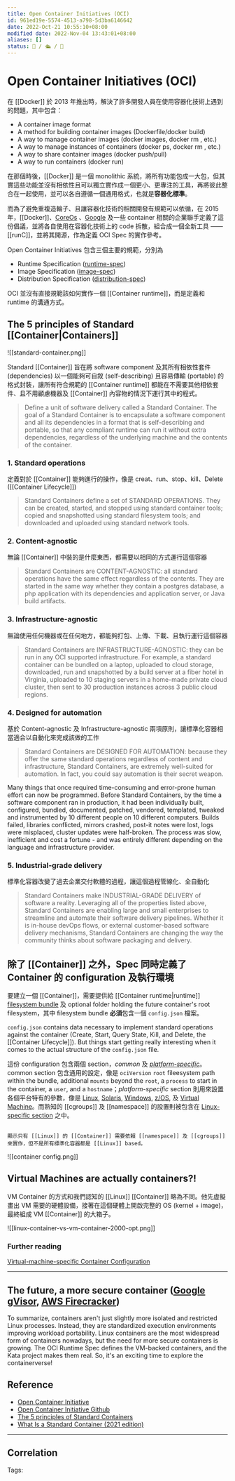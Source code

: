 ```yaml
---
title: Open Container Initiatives (OCI)
id: 961ed19e-5574-4513-a798-5d3ba6146642
date: 2022-Oct-21 10:55:10+08:00
modified date: 2022-Nov-04 13:43:01+08:00
aliases: []
status: 🚧 / 🛳 / 🖖
---
```


# Open Container Initiatives (OCI)

在 [[Docker]] 於 2013 年推出時，解決了許多開發人員在使用容器化技術上遇到的問題，其中包含：

- A container image format
- A method for building container images (Dockerfile/docker build)
- A way to manage container images (docker images, docker rm , etc.)
- A way to manage instances of containers (docker ps, docker rm , etc.)
- A way to share container images (docker push/pull)
- A way to run containers (docker run)

在那個時後，[[Docker]] 是一個 monolithic 系統，將所有功能包成一大包，但其實這些功能並沒有相依性且可以獨立實作成一個更小、更專注的工具，再將彼此整合在一起使用，並可以各自遵循一個通用格式，也就是**容器化標準**。

而為了避免重複造輪子、且讓容器化技術的相關開發有規範可以依循，在 2015 年，[[Docker]]、[CoreOs](https://getfedora.org/en/coreos?stream=stable) 、[Google](https://www.google.com/) 及一些 container 相關的企業聯手定義了這份倡議，並將各自使用在容器化技術上的 code 拆散，組合成一個全新工具 —— [[runC]]，並將其開源，作為定義 OCI Spec 的實作參考。

Open Container Initiatives 包含三個主要的規範，分別為

- Runtime Specification ([runtime-spec](https://github.com/opencontainers/runtime-spec/blob/main/runtime.md#operations))
- Image Specification ([image-spec](https://github.com/opencontainers/image-spec/blob/main/spec.md))
- Distribution Specification ([distribution-spec](https://github.com/opencontainers/distribution-spec/blob/main/spec.md))

OCI 並沒有直接規範該如何實作一個 [[Container runtime]]，而是定義和 runtime 的溝通方式。

## The 5 principles of Standard [[Container|Containers]]

![[standard-container.png]]

Standard [[Container]] 旨在將 software component 及其所有相依性套件 (dependencies) 以一個能夠可自敘 (self-describing) 且容易傳輸 (portable) 的格式封裝，讓所有符合規範的 [[Container runtime]] 都能在不需要其他相依套件、且不用顧慮機器及 [[Container]] 內容物的情況下運行其中的程式。

> Define a unit of software delivery called a Standard Container. The goal of a Standard Container is to encapsulate a software component and all its dependencies in a format that is self-describing and portable, so that any compliant runtime can run it without extra dependencies, regardless of the underlying machine and the contents of the container.

### 1. Standard operations

定義對於 [[Container]] 能夠進行的操作，像是 creat、run、stop、kill、Delete ([[Container Lifecycle]])

> Standard Containers define a set of STANDARD OPERATIONS. They can be created, started, and stopped using standard container tools; copied and snapshotted using standard filesystem tools; and downloaded and uploaded using standard network tools.

### 2. Content-agnostic

無論 [[Container]] 中裝的是什麼東西，都需要以相同的方式運行這個容器

> Standard Containers are CONTENT-AGNOSTIC: all standard operations have the same effect regardless of the contents. They are started in the same way whether they contain a postgres database, a php application with its dependencies and application server, or Java build artifacts.

### 3. Infrastructure-agnostic

無論使用任何機器或在任何地方，都能夠打包、上傳、下載、且執行運行這個容器

> Standard Containers are INFRASTRUCTURE-AGNOSTIC: they can be run in any OCI supported infrastructure. For example, a standard container can be bundled on a laptop, uploaded to cloud storage, downloaded, run and snapshotted by a build server at a fiber hotel in Virginia, uploaded to 10 staging servers in a home-made private cloud cluster, then sent to 30 production instances across 3 public cloud regions.

### 4. Designed for automation

基於 Content-agnostic 及 Infrastructure-agnostic 兩項原則，讓標準化容器相當適合以自動化來完成該做的工作

> Standard Containers are DESIGNED FOR AUTOMATION: because they offer the same standard operations regardless of content and infrastructure, Standard Containers, are extremely well-suited for automation. In fact, you could say automation is their secret weapon.

Many things that once required time-consuming and error-prone human effort can now be programmed. Before Standard Containers, by the time a software component ran in production, it had been individually built, configured, bundled, documented, patched, vendored, templated, tweaked and instrumented by 10 different people on 10 different computers. Builds failed, libraries conflicted, mirrors crashed, post-it notes were lost, logs were misplaced, cluster updates were half-broken. The process was slow, inefficient and cost a fortune - and was entirely different depending on the language and infrastructure provider.

### 5. Industrial-grade delivery

標準化容器改變了過去企業交付軟體的過程，讓這個過程管線化、全自動化

> Standard Containers make INDUSTRIAL-GRADE DELIVERY of software a reality. Leveraging all of the properties listed above, Standard Containers are enabling large and small enterprises to streamline and automate their software delivery pipelines. Whether it is in-house devOps flows, or external customer-based software delivery mechanisms, Standard Containers are changing the way the community thinks about software packaging and delivery.

## 除了 [[Container]] 之外，Spec 同時定義了 Container 的 configuration 及執行環境

要建立一個 [[Container]]，需要提供給 [[Container runtime|runtime]] [filesystem bundle](https://github.com/opencontainers/runtime-spec/blob/44341cdd36f6fee6ddd73e602f9e3eca1466052f/bundle.md) 及 optional folder holding the future container's root filesystem，其中 filesystem bundle **必須**包含一個 `config.json` 檔案。

`config.json` contains data necessary to implement standard operations against the container (Create, Start, Query State, Kill, and Delete, the [[Container Lifecycle]]). But things start getting really interesting when it comes to the actual structure of the `config.json` file.

這份 configuration 包含兩個 section，*common* 及 [*platform-specific*](https://github.com/opencontainers/runtime-spec/blob/20a2d9782986ec2a7e0812ebe1515f73736c6a0c/config.md#platform-specific-configuration)。common section 包含通用的設定，像是 `ociVersion` `root` fileesystem path within the bundle, additional `mounts` beyond the `root`, a `process` to start in the container, a `user`, and a `hostname`；*platform-specific* section 則用來設置各個平台特有的參數，像是 [Linux](https://github.com/opencontainers/runtime-spec/blob/20a2d9782986ec2a7e0812ebe1515f73736c6a0c/config-linux.md), [Solaris](https://github.com/opencontainers/runtime-spec/blob/20a2d9782986ec2a7e0812ebe1515f73736c6a0c/config-solaris.md), [Windows](https://github.com/opencontainers/runtime-spec/blob/20a2d9782986ec2a7e0812ebe1515f73736c6a0c/config-windows.md), [z/OS](https://github.com/opencontainers/runtime-spec/blob/20a2d9782986ec2a7e0812ebe1515f73736c6a0c/config-zos.md), 及 [Virtual Machine](https://github.com/opencontainers/runtime-spec/blob/20a2d9782986ec2a7e0812ebe1515f73736c6a0c/config-vm.md)。而熟知的 [[cgroups]] 及 [[namespace]] 的設置則被包含在 [Linux-specific section](https://github.com/opencontainers/runtime-spec/blob/20a2d9782986ec2a7e0812ebe1515f73736c6a0c/config-linux.md) 之中。

```ad-note

顯示只有 [[Linux]] 的 [[Container]] 需要依賴 [[namespace]] 及 [[cgroups]] 來實作，但不是所有標準化容器都是 [[Linux]] based。

```

![[container config.png]]

## Virtual Machines are actually containers?!

VM Container 的方式和我們認知的 [[Linux]] [[Container]] 略為不同。他先虛擬畫出 VM 需要的硬體設備，接著在這個硬體上開啟完整的 OS (kernel + image)，最終組成 VM [[Container]] 的大箱子。

![[linux-container-vs-vm-container-2000-opt.png]]

### Further reading

[Virtual-machine-specific Container Configuration](https://github.com/opencontainers/runtime-spec/blob/20a2d9782986ec2a7e0812ebe1515f73736c6a0c/config-vm.md)

---

## The future, a more secure container ([Google gVisor](https://github.com/google/gvisor), [AWS Firecracker](https://aws.amazon.com/blogs/aws/firecracker-lightweight-virtualization-for-serverless-computing/))

To summarize, containers aren't just slightly more isolated and restricted Linux processes. Instead, they are standardized execution environments improving workload portability. Linux containers are the most widespread form of containers nowadays, but the need for more secure containers is growing. The OCI Runtime Spec defines the VM-backed containers, and the Kata project makes them real. So, it's an exciting time to explore the containerverse!

## Reference

- [Open Container Initiative](https://opencontainers.org/)
- [Open Container Initiative Github](https://github.com/opencontainers)
- [The 5 principles of Standard Containers](https://github.com/opencontainers/runtime-spec/blob/20a2d9782986ec2a7e0812ebe1515f73736c6a0c/principles.md#the-5-principles-of-standard-containers)
- [What Is a Standard Container (2021 edition)](https://iximiuz.com/en/posts/oci-containers/)

---

## Correlation

Tags:
